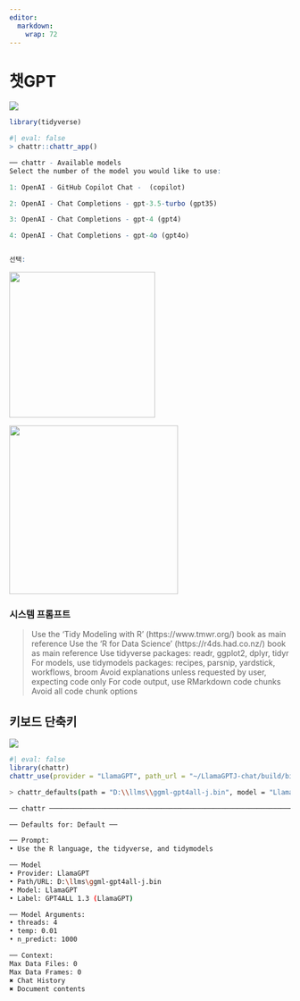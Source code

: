 ```yaml
---
editor: 
  markdown: 
    wrap: 72
---
```


# 챗GPT


![](images/chattr-diagram.png){fig-align="center"}

```r
library(tidyverse)
```

```r
#| eval: false
> chattr::chattr_app()

── chattr - Available models 
Select the number of the model you would like to use:

1: OpenAI - GitHub Copilot Chat -  (copilot) 

2: OpenAI - Chat Completions - gpt-3.5-turbo (gpt35) 

3: OpenAI - Chat Completions - gpt-4 (gpt4) 

4: OpenAI - Chat Completions - gpt-4o (gpt4o) 


선택: 
```

![](images/chattr_gpt35.png){fig-align="center" width="261"}

![](images/chattr_prompt.png){fig-align="center" width="302"}

::: callout-note
### 시스템 프롬프트

> Use the 'Tidy Modeling with R' (https://www.tmwr.org/) book as main
> reference Use the 'R for Data Science' (https://r4ds.had.co.nz/) book
> as main reference Use tidyverse packages: readr, ggplot2, dplyr, tidyr
> For models, use tidymodels packages: recipes, parsnip, yardstick,
> workflows, broom Avoid explanations unless requested by user,
> expecting code only For code output, use RMarkdown code chunks Avoid
> all code chunk options
:::

## 키보드 단축키



![](images/chattr_shortcut.png)

```r
#| eval: false
library(chattr)
chattr_use(provider = "LlamaGPT", path_url = "~/LlamaGPTJ-chat/build/bin/chat", model = "D:/llms/ggml-gpt4all-j.bin")

```


```bash
> chattr_defaults(path = "D:\\llms\\ggml-gpt4all-j.bin", model = "LlamaGPT")

── chattr ────────────────────────────────────────────────────────────────────────

── Defaults for: Default ──

── Prompt: 
• Use the R language, the tidyverse, and tidymodels

── Model 
• Provider: LlamaGPT
• Path/URL: D:\llms\ggml-gpt4all-j.bin
• Model: LlamaGPT
• Label: GPT4ALL 1.3 (LlamaGPT)

── Model Arguments: 
• threads: 4
• temp: 0.01
• n_predict: 1000

── Context: 
Max Data Files: 0
Max Data Frames: 0
✖ Chat History
✖ Document contents
```

